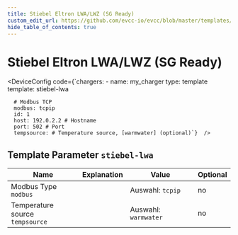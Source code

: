 ```yaml
---
title: Stiebel Eltron LWA/LWZ (SG Ready)
custom_edit_url: https://github.com/evcc-io/evcc/blob/master/templates/definition/charger/stiebel-lwa.yaml
hide_table_of_contents: true
---
```



# Stiebel Eltron LWA/LWZ (SG Ready)

<div className="device-detail-container">
  <div className="device-detail-content">
    <DeviceFeatures features="" />

<DeviceConfig code={`chargers:
    - name: my_charger
      type: template
      template: stiebel-lwa
      
      # Modbus TCP
      modbus: tcpip
      id: 1
      host: 192.0.2.2 # Hostname
      port: 502 # Port
      tempsource: # Temperature source, [warmwater] (optional)`}  />
  </div>
  <div className="device-detail-icon">
    <evcc-icon
      type="charger"
      name="stiebel-eltron-lwa-lwz-sg-ready"
      size="400px"
      alt="Stiebel Eltron LWA/LWZ (SG Ready)"
      className="device-detail-icon-img"
    ></evcc-icon>
  </div>
</div>

## Template Parameter `stiebel-lwa`

| Name | Explanation | Value | Optional |
|-----------|-------------|-------|----------|
| Modbus Type<br/>`modbus` |  | Auswahl: `tcpip` | no |
| Temperature source<br/>`tempsource` |  | Auswahl: `warmwater` | no |

